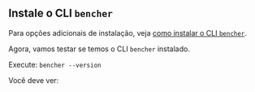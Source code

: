 
## Instale o CLI `bencher`

<CliInstallScripts />

Para opções adicionais de instalação, veja [como instalar o CLI `bencher`](/pt/docs/how-to/install-cli).

Agora, vamos testar se temos o CLI `bencher` instalado.

Execute: `bencher --version`

Você deve ver:

<QSCliVersionOutput />